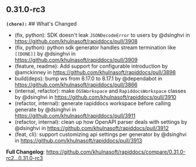 ## 0.31.0-rc3
**`(chore):`** ## What's Changed
* (fix, python): SDK doesn't leak `JSONDecodeError` to users by @dsinghvi in https://github.com/khulnasoft/rapiddocs/pull/3908
* (fix, python): python sdk generator handles stream termination like `[[DONE]]` by @dsinghvi in https://github.com/khulnasoft/rapiddocs/pull/3909
* (feature, readme): Add support for configurable introduction by @amckinney in https://github.com/khulnasoft/rapiddocs/pull/3898
* build(deps): bump ws from 8.17.0 to 8.17.1 by @dependabot in https://github.com/khulnasoft/rapiddocs/pull/3866
* (internal, refactor): make `OSSWorkspace` and `RapiddocsWorkspace` classes by @dsinghvi in https://github.com/khulnasoft/rapiddocs/pull/3910
* (refactor, internal): generate rapiddocs workspace before calling generate by @dsinghvi in https://github.com/khulnasoft/rapiddocs/pull/3911
* (refactor, internal): clean up how OpenAPI parser deals with settings by @dsinghvi in https://github.com/khulnasoft/rapiddocs/pull/3912
* (feat, cli): support customizing api settings per generator by @dsinghvi in https://github.com/khulnasoft/rapiddocs/pull/3913


**Full Changelog**: https://github.com/khulnasoft/rapiddocs/compare/0.31.0-rc2...0.31.0-rc3

